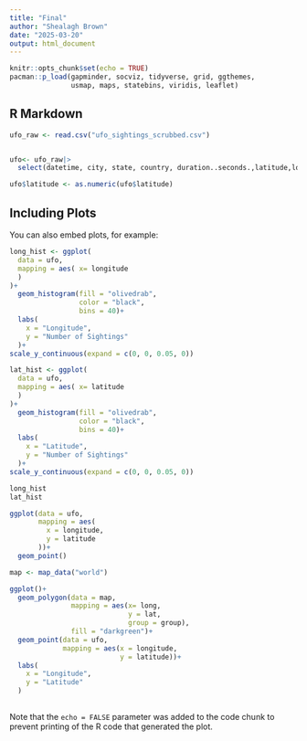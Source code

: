 ```yaml
---
title: "Final"
author: "Shealagh Brown"
date: "2025-03-20"
output: html_document
---
```


```r
knitr::opts_chunk$set(echo = TRUE)
pacman::p_load(gapminder, socviz, tidyverse, grid, ggthemes,
               usmap, maps, statebins, viridis, leaflet) 
```

## R Markdown


```r
ufo_raw <- read.csv("ufo_sightings_scrubbed.csv")


ufo<- ufo_raw|>
  select(datetime, city, state, country, duration..seconds.,latitude,longitude)

ufo$latitude <- as.numeric(ufo$latitude)


```

## Including Plots

You can also embed plots, for example:

```r
long_hist <- ggplot(
  data = ufo,
  mapping = aes( x= longitude
  )
)+
  geom_histogram(fill = "olivedrab", 
                 color = "black", 
                 bins = 40)+
  labs(
    x = "Longitude",
    y = "Number of Sightings"
  )+
scale_y_continuous(expand = c(0, 0, 0.05, 0))

lat_hist <- ggplot(
  data = ufo,
  mapping = aes( x= latitude
  )
)+
  geom_histogram(fill = "olivedrab", 
                 color = "black",
                 bins = 40)+
  labs(
    x = "Latitude",
    y = "Number of Sightings"
  )+
scale_y_continuous(expand = c(0, 0, 0.05, 0))

long_hist
lat_hist
```
```r
ggplot(data = ufo,
       mapping = aes(
         x = longitude,
         y = latitude
       ))+
  geom_point()
```
```r
map <- map_data("world")

ggplot()+
  geom_polygon(data = map,
               mapping = aes(x= long,
                             y = lat,
                             group = group),
               fill = "darkgreen")+
  geom_point(data = ufo,
             mapping = aes(x = longitude,
                           y = latitude))+
  labs(
    x = "Longitude",
    y = "Latitude"
  )
              
```
Note that the `echo = FALSE` parameter was added to the code chunk to prevent printing of the R code that generated the plot.
